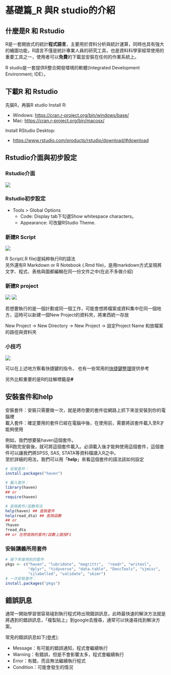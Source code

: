 # 基礎篇_R 與R studio的介紹

## 什麼是R 和 Rstudio

R是一套開放式的統計**程式語言**，主要用於資料分析與統計運算，同時也具有強大的繪圖功能，R語言不僅是統計專業人員的研究工具，也是資料科學家經常使用的重要工具之一，使用者可以**免費**的下載並安裝在任何的作業系統上。

R studio是一套提供R整合開發環境的軟體(Integrated Development Environment; IDE）。

## 下載R 和 Rstudio

先裝R，再裝R studio Install R:

-   Windows: <https://cran.r-project.org/bin/windows/base/>
-   Mac: <https://cran.r-project.org/bin/macosx/>

Install RStudio Desktop:

-   <https://www.rstudio.com/products/rstudio/download/#download>

## Rstudio介面與初步設定

### Rstudio介面

![](picture/RStudio_environment.png)

### Rstudio初步設定

-   Tools \> Global Options
    -   Code: Display tab下勾選Show whitespace characters。
    -   Appearance: 可改變RStudio Theme.

### 新建R Script

![](picture/new_RScript.png)

R Script(.R file)是純粹執行R的語法\
另外還有R Markdown or R Notebook (.Rmd file)，是用markdown方式呈現將文字、程式、表格與圖都編輯在同一份文件之中(在此不多做介紹)

### 新建R project

![](picture/new_project.png) ![](picture/new_project2.png)

若想要執行的是一個計劃或同一個工作，可能會想將檔案或資料集中在同一個地方，這時可以新建一個New Project的資料夾，將東西統一存放

New Project -\> New Directory -\> New Project -\> 設定Project Name 和放檔案的路徑與資料夾

### 小技巧

![](picture/Keyboard_shortcut.png)

可以在上述地方察看快捷鍵的指令， 也有一些常用的[快捷鍵整理](https://medium.com/rolandohsu/r%E7%9A%84%E5%AD%B8%E7%BF%92%E6%97%A5%E5%B8%B8-1-%E5%BF%AB%E6%8D%B7%E9%8D%B5-3b31de69e016)提供參考

另外比較重要的是R的註解標籤是**\#**

## 安裝套件和help

安裝套件：安裝只需要做一次，就是將你要的套件從網路上抓下來並安裝到你的電腦裡\
載入套件：確定要用的套件已經在電腦中後，在使用前，需要將該套件載入至R才能夠使用

例如，我們想要裝haven這個套件。\
等R跑完安裝後，就可將這個套件載入。必須載入後才能夠使用這個套件，這個套件可以讓我們將SPSS, SAS, STATA等資料檔讀入R之中。\
至於詳細的用法，我們可以用「**help**」來看這個套件的語法該如何設定

```r
# 安裝套件：
install.packages("haven")

# 載入套件：
library(haven)
## or
require(haven)

# 查詢套件/函數用法
help(haven) ## 查詢套件
help(read_dta) ## 查詢函數
## or
?haven
?read_dta
## or 在想查詢的套件/函數上面按F1
```

### 安裝講義所用套件

```r
# 接下來會用到的套件
pkgs <- c("haven", "lubridate", "magrittr",  "readr", "writexl",
          "dplyr", "tidyverse", "data.table", "DescTools", "sjmisc", 
          "sjlabelled", "validate", "skimr")
# 一次安裝套件：
install.packages("pkgs")
```

## 錯誤訊息

通常一開始學習很容易碰到執行程式時出現錯誤訊息，此時最快速的解決方法就是將遇到的錯誤訊息，「複製貼上」到google去搜尋，通常可以快速尋找到解決方案。

常見的錯誤訊息如下[(參考)](https://yijutseng.github.io/DataScienceRBook/intro.html#%E9%8C%AF%E8%AA%A4%E8%A8%8A%E6%81%AF):

-   Message：有可能的錯誤通知，程式會繼續執行
-   Warning：有錯誤，但是不會影響太多，程式會繼續執行
-   Error：有錯，而且無法繼續執行程式
-   Condition：可能會發生的情況
